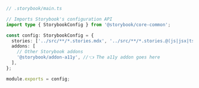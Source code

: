 ```ts
// .storybook/main.ts

// Imports Storybook's configuration API
import type { StorybookConfig } from '@storybook/core-common';

const config: StorybookConfig = {
  stories: ['../src/**/*.stories.mdx', '../src/**/*.stories.@(js|jsx|ts|tsx)'],
  addons: [
    // Other Storybook addons
    '@storybook/addon-a11y', //👈 The a11y addon goes here
  ],
};

module.exports = config;
```
